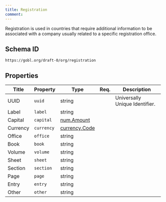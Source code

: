 ```yaml
---
title: Registration
comment: 
---
```


Registration is used in countries that require additional information to be associated with a company usually related to a specific registration office.

## Schema ID

`https://gobl.org/draft-0/org/registration`

## Properties

| Title    | Property   | Type                                    | Req. | Description                    |
|----------|------------|-----------------------------------------|------|--------------------------------|
| UUID     | `uuid`     | string                                  |      | Universally Unique Identifier. |
| Label    | `label`    | string                                  |      |                                |
| Capital  | `capital`  | [num.Amount](/draft-0/num/amount)       |      |                                |
| Currency | `currency` | [currency.Code](/draft-0/currency/code) |      |                                |
| Office   | `office`   | string                                  |      |                                |
| Book     | `book`     | string                                  |      |                                |
| Volume   | `volume`   | string                                  |      |                                |
| Sheet    | `sheet`    | string                                  |      |                                |
| Section  | `section`  | string                                  |      |                                |
| Page     | `page`     | string                                  |      |                                |
| Entry    | `entry`    | string                                  |      |                                |
| Other    | `other`    | string                                  |      |                                |

